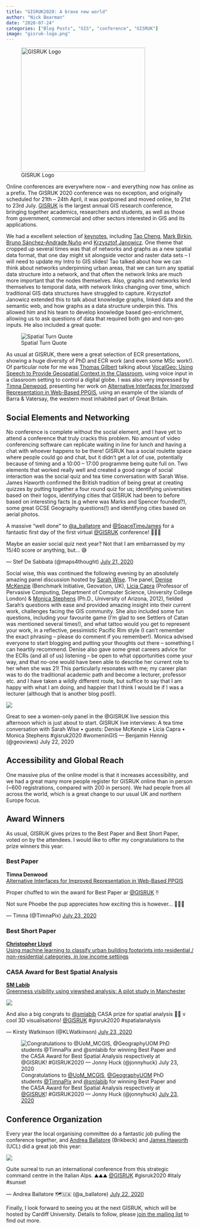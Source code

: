 ```yaml
---
title: "GISRUK2020: A brave new world"
author: "Nick Bearman"
date: "2020-07-24"
categories: ["Blog Posts", "GIS", "conference", "GISRUK"]
image: "gisruk-logo.png"
---
```


![GISRUK Logo](gisruk-logo.png){fig-align="left" width="333"}

Online conferences are everywhere now – and everything now has online as a prefix. The GISRUK 2020 conference was no exception, and originally scheduled for 21th – 24th April, it was postponed and moved online, to 21st to 23rd July. [GISRUK](http://www.gisruk.org/) is the largest annual GIS research conference, bringing together academics, researchers and students, as well as those from government, commercial and other sectors interested in GIS and its applications.

We had a excellent selection of [keynotes](http://london.gisruk.org/programme.php), including [Tao Cheng](https://www.ucl.ac.uk/civil-environmental-geomatic-engineering/people/prof-tao-cheng), [Mark Birkin](https://environment.leeds.ac.uk/geography/staff/1005/professor-mark-birkin), [Bruno Sánchez-Andrade Nuño](https://brunosan.eu/) and [Krzysztof Janowicz](https://geog.ucsb.edu/~jano/). One theme that cropped up several times was that of networks and graphs as a new spatial data format, that one day might sit alongside vector and raster data sets – I will need to update my Intro to GIS slides! Tao talked about how we can think about networks underpinning urban areas, that we can turn any spatial data structure into a network, and that often the network links are much more important that the nodes themselves. Also, graphs and networks lend themselves to temporal data, with network links changing over time, which traditional GIS data structures have struggled to capture. Krzysztof Janowicz extended this to talk about knowledge graphs, linked data and the semantic web, and how graphs as a data structure underpin this. This allowed him and his team to develop knowledge based geo-enrichment, allowing us to ask questions of data that required both geo and non-geo inputs. He also included a great quote:

![Spatial Turn Quote](spatial-turn.png)

As usual at GISRUK, there were a great selection of ECR presentations, showing a huge diversity of PhD and ECR work (and even some MSc work!). Of particular note for me was [Thomas Gilbert](https://www.ncl.ac.uk/engineering/research/civil/geospatial/phd-students/profiles/gilberttompgr.html) talking about [VocalGeo: Using Speech to Provide Geospatial Context in the Classroom](http://london.gisruk.org/gisruk2020_proceedings/GISRUK2020_paper_19.pdf), using voice input in a classroom setting to control a digital globe. I was also very impressed by [Timna Denwood](https://twitter.com/TimnaPix), presenting her work on [Alternative Interfaces for Improved Representation in Web-Based PPGIS](http://london.gisruk.org/gisruk2020_proceedings/GISRUK2020_paper_44.pdf), using an example of the islands of Barra & Vatersay, the western most inhabited part of Great Britain.

## Social Elements and Networking

No conference is complete without the social element, and I have yet to attend a conference that truly cracks this problem. No amount of video conferencing software can replicate waiting in line for lunch and having a chat with whoever happens to be there! GISRUK has a social roulette space where people could go and chat, but it didn't get a lot of use, potentially because of timing and a 10:00 – 17:00 programme being quite full on. Two elements that worked really well and created a good range of social interaction was the social quiz and tea time conversation with Sarah Wise. James Haworth confirmed the British tradition of being great at creating quizzes by putting together a four round quiz for us; identifying universities based on their logos, identifying cities that GISRUK had been to before based on interesting facts (e.g where was Marks and Spencer founded?), some great GCSE Geography questions(!) and identifying cities based on aerial photos.

::: {.callout-note}
A massive "well done" to [@a_ballatore](https://twitter.com/a_ballatore) and [@SpaceTimeJames](https://twitter.com/SpaceTimeJames) for a fantastic first day of the first virtual [@GISRUK](https://twitter.com/GISRUK) conference! 👏👏👏

Maybe an easier social quiz next year? Not that I am embarrassed by my 15/40 score or anything, but… 😅

— Stef De Sabbata (@maps4thought) [July 21, 2020](https://twitter.com/maps4thought/status/1285619157313232897)
:::

Social wise, this was continued the following evening by an absolutely amazing panel discussion hosted by [Sarah Wise](https://www.ucl.ac.uk/bartlett/casa/dr-sarah-wise). The panel, [Denise McKenzie](https://www.linkedin.com/in/denisemckenzie) (Benchmark Initiative, Geovation, UK), [Licia Capra](http://www0.cs.ucl.ac.uk/staff/l.capra/) (Professor of Pervasive Computing, Department of Computer Science, University College London) & [Monica Stephens](http://www.buffalo.edu/cas/geography/faculty/faculty_directory/monica-stephens.html) (Ph.D., University of Arizona, 2012), fielded Sarah's questions with ease and provided amazing insight into their current work, challenges facing the GIS community. She also included some fun questions, including your favourite game (I'm glad to see Settlers of Catan was mentioned several times!), and what tattoo would you get to represent your work, in a reflective, pessimistic Pacific Rim style (I can't remember the exact phrasing – please do comment if you remember!). Monica advised everyone to start blogging and putting your thoughts out there – something I can heartily recommend. Denise also gave some great careers advice for the ECRs (and all of us) listening – be open to what opportunities come your way, and that no-one would have been able to describe her current role to her when she was 21! This particularly resonates with me; my career plan was to do the traditional academic path and become a lecturer, professor etc. and I have taken a wildly different route, but suffice to say that I am happy with what I am doing, and happier that I think I would be if I was a lecturer (although that is another blog post!).


![](benjamin-hennig-tweet.png)

::: {.callout-note}
Great to see a women-only panel in the @GISRUK live session this afternoon which is just about to start. GISRUK live interviews: A tea time conversation with Sarah Wise • guests: Denise McKenzie • Licia Capra • Monica Stephens #gisruk2020 #womeninGIS
— Benjamin Hennig (@geoviews) July 22, 2020
:::

## Accessibility and Global Reach

One massive plus of the online model is that it increases accessibility, and we had a great many more people register for GISRUK online than in person (~600 registrations, compared with 200 in person). We had people from all across the world, which is a great change to our usual UK and northern Europe focus.

## Award Winners

As usual, GISRUK gives prizes to the Best Paper and Best Short Paper, voted on by the attendees. I would like to offer my congratulations to the prize winners this year:

### Best Paper 
**Timna Denwood**  
[Alternative Interfaces for Improved Representation in Web-Based PPGIS](http://london.gisruk.org/gisruk2020_proceedings/GISRUK2020_paper_44.pdf)

::: {.callout-note}
Proper chuffed to win the award for Best Paper ar [@GISRUK](https://twitter.com/GISRUK) !!

Not sure Phoebe the pup appreciates how exciting this is however… 🤣🍻🎉

— Timna (@TimnaPix) [July 23, 2020](https://twitter.com/TimnaPix/status/1286331110922878976)
:::

### Best Short Paper
**[Christopher Lloyd](https://www.southampton.ac.uk/geography/about/staff/ctl1m14.page)**  
[Using machine learning to classify urban building footprints into residential / non-residential categories, in low income settings](http://london.gisruk.org/gisruk2020_proceedings/GISRUK2020_paper_42.pdf)

### CASA Award for Best Spatial Analysis
**[SM Labib](https://www.research.manchester.ac.uk/portal/sm.labib.html)**  
[Greenness visibility using viewshed analysis: A pilot study in Manchester](http://london.gisruk.org/gisruk2020_proceedings/GISRUK2020_paper_11.pdf)

![](kirsty-tweet.png)

::: {.callout-note}
And also a big congrats to [@smlabib](https://twitter.com/smlabib) CASA prize for spatial analysis 🎉🥳 v cool 3D visualisations! [@GISRUK](https://twitter.com/GISRUK) #gisruk2020 #spatialanalysis

— Kirsty Watkinson (@KLWatkinson) [July 23, 2020](https://twitter.com/KLWatkinson/status/1286326267428638720)
:::

![Congratulations to [@UoM_MCGIS](https://twitter.com/UoM_MCGIS), [@GeographyUOM](https://twitter.com/GeographyUOM) PhD students [@TimnaPix](https://twitter.com/TimnaPix) and [@smlabib](https://twitter.com/smlabib) for winning Best Paper and the CASA Award for Best Spatial Analysis respectively at [@GISRUK](https://twitter.com/GISRUK)! #GISRUK2020 — Jonny Huck (@jonnyhuck) [July 23, 2020](https://twitter.com/jonnyhuck/status/1286325893682651139)](jonny-tweet.png)


## Conference Organization

Every year the local organising committee do a fantastic job pulling the conference together, and [Andrea Ballatore](http://www.bbk.ac.uk/geography/our-staff/full-time-academic-staff/andrea-ballatore) (Brikbeck) and [James Haworth](https://www.ucl.ac.uk/civil-environmental-geomatic-engineering/people/dr-james-haworth) (UCL) did a great job this year:

![](andrea-tweet.png)

::: {.callout-note}
Quite surreal to run an international conference from this strategic command centre in the Italian Alps. ⛰️⛰️⛰️ [@GISRUK](https://twitter.com/GISRUK) #gisruk2020 #italy #sunset

— Andrea Ballatore 🗺️🇺🇦 (@a_ballatore) [July 22, 2020](https://twitter.com/a_ballatore/status/1286019366669221889)
:::

Finally, I look forward to seeing you at the next GISRUK, which will be hosted by Cardiff University. Details to follow, please [join the mailing list](http://www.gisruk.org/index.html#signup) to find out more.
